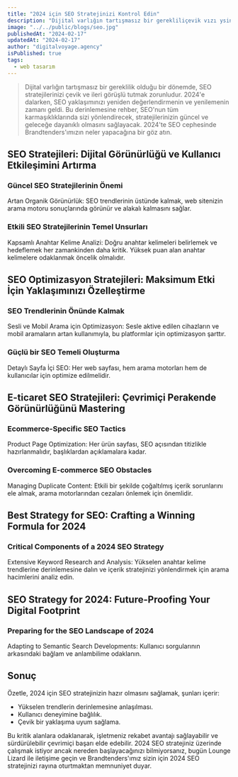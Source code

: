 ```yaml
---
title: "2024 için SEO Stratejinizi Kontrol Edin"
description: "Dijital varlığın tartışmasız bir gerekliliçevik vızı ysine rehber, SEO'nun tüm karmaşıklıklarında sizi yönlendirecek, stratejilerinizin güncel ve geleceğe dayanıklı olmasını sağlayacak. 2024'te SEO cephesinde Brandtenders'ımızın neler yapacağına bir göz atın."
image: "../../public/blogs/seo.jpg"
publishedAt: "2024-02-17"
updatedAt: "2024-02-17"
author: "digitalvoyage.agency"
isPublished: true
tags:
  - web tasarım
---
```


> Dijital varlığın tartışmasız bir gereklilik olduğu bir dönemde, SEO stratejilerinizi çevik ve ileri görüşlü tutmak zorunludur. 2024'e dalarken, SEO yaklaşımınızı yeniden değerlendirmenin ve yenilemenin zamanı geldi. Bu derinlemesine rehber, SEO'nun tüm karmaşıklıklarında sizi yönlendirecek, stratejilerinizin güncel ve geleceğe dayanıklı olmasını sağlayacak. 2024'te SEO cephesinde Brandtenders'ımızın neler yapacağına bir göz atın.

## SEO Stratejileri: Dijital Görünürlüğü ve Kullanıcı Etkileşimini Artırma

### Güncel SEO Stratejilerinin Önemi

Artan Organik Görünürlük: SEO trendlerinin üstünde kalmak, web sitenizin arama motoru sonuçlarında görünür ve alakalı kalmasını sağlar.

### Etkili SEO Stratejilerinin Temel Unsurları

Kapsamlı Anahtar Kelime Analizi: Doğru anahtar kelimeleri belirlemek ve hedeflemek her zamankinden daha kritik. Yüksek puan alan anahtar kelimelere odaklanmak öncelik olmalıdır.

## SEO Optimizasyon Stratejileri: Maksimum Etki İçin Yaklaşımınızı Özelleştirme

### SEO Trendlerinin Önünde Kalmak

Sesli ve Mobil Arama için Optimizasyon: Sesle aktive edilen cihazların ve mobil aramaların artan kullanımıyla, bu platformlar için optimizasyon şarttır.

### Güçlü bir SEO Temeli Oluşturma

Detaylı Sayfa İçi SEO: Her web sayfası, hem arama motorları hem de kullanıcılar için optimize edilmelidir.

## E-ticaret SEO Stratejileri: Çevrimiçi Perakende Görünürlüğünü Mastering

### Ecommerce-Specific SEO Tactics

Product Page Optimization: Her ürün sayfası, SEO açısından titizlikle hazırlanmalıdır, başlıklardan açıklamalara kadar.

### Overcoming E-commerce SEO Obstacles

Managing Duplicate Content: Etkili bir şekilde çoğaltılmış içerik sorunlarını ele almak, arama motorlarından cezaları önlemek için önemlidir.

## Best Strategy for SEO: Crafting a Winning Formula for 2024

### Critical Components of a 2024 SEO Strategy

Extensive Keyword Research and Analysis: Yükselen anahtar kelime trendlerine derinlemesine dalın ve içerik stratejinizi yönlendirmek için arama hacimlerini analiz edin.

## SEO Strategy for 2024: Future-Proofing Your Digital Footprint

### Preparing for the SEO Landscape of 2024

Adapting to Semantic Search Developments: Kullanıcı sorgularının arkasındaki bağlam ve anlambilime odaklanın.

## Sonuç

Özetle, 2024 için SEO stratejinizin hazır olmasını sağlamak, şunları içerir:

- Yükselen trendlerin derinlemesine anlaşılması.
- Kullanıcı deneyimine bağlılık.
- Çevik bir yaklaşıma uyum sağlama.

Bu kritik alanlara odaklanarak, işletmeniz rekabet avantajı sağlayabilir ve sürdürülebilir çevrimiçi başarı elde edebilir. 2024 SEO stratejiniz üzerinde çalışmak istiyor ancak nereden başlayacağınızı bilmiyorsanız, bugün Lounge Lizard ile iletişime geçin ve Brandtenders'ımız sizin için 2024 SEO stratejinizi rayına oturtmaktan memnuniyet duyar.
